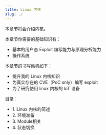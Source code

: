 ```yaml
---
title: Linux 内核
slug: ./
---
```


本章节将会介绍内核。

本章节你需要的基础知识有：
- 基本的用户态 Exploit 编写能力与原理分析能力
- 操作系统

本章节的书写动机如下：
- 提升我的 Linux 内核知识
- 为真实存在的 CVE（PoC only）编写 exploit
- 为了研究使用 linux 内核的 IoT 设备



目录：

- <Link to="getting_start">1. Linux 内核的简述</Link>

- <Link to="setup">2. 环境准备</Link>

- <Link to="modules">3. Module相关</Link>

- <Link to="swap_between">4. 状态切换</Link>

  

